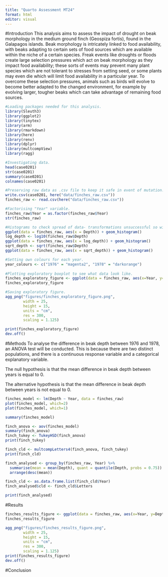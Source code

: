 ```yaml
---
title: "Quarto Assessment MT24"
format: html
editor: visual
---
```


#Introduction
This analysis aims to assess the impact of drought on beak morphology in the medium ground finch (Geospiza fortis), found in the Galapagos islands. Beak morphology is intricately linked to food availability, with beaks adapting to certain sets of food sources which are available within the niche of a certain species. Freak events like droughts or floods create large selection pressures which act on beak morphology as they impact food availability; these sorts of events may prevent many plant species which are not tolerant to stresses from setting seed, or some plants may even die which will limit food availability in a particular year. To overcome these selection pressures, animals such as birds will evolve to become better adapted to the changed environment, for example by evolving larger, tougher beaks which can take advantage of remaining food sources.

```r
#Loading packages needed for this analysis.
library(Sleuth3) 
library(ggplot2) 
library(tinytex) 
library(arm) 
library(rmarkdown)
library(here)
library(renv)
library(dplyr)
library(multcompView)
library(ragg)
```
```r
#Investigating data.
head(case0201)
str(case0201)
summary(case0201)
colnames(case0201)

#Preserving raw data as .csv file to keep it safe in event of mutation.
write.csv(case0201, here("data/finches_raw.csv"))
finches_raw <- read.csv(here("data/finches_raw.csv"))

#Factorising "Year" variable.
finches_raw$Year = as.factor(finches_raw$Year)
str(finches_raw)

#Histograms to check spread of data- transformations unsuccessful so will simply use untransformed data.
ggplot(data = finches_raw, aes(x = Depth)) + geom_histogram()
log_depth <- log10(finches_raw$Depth)
ggplot(data = finches_raw, aes(x = log_depth)) + geom_histogram()
sqrt_depth <- sqrt(finches_raw$Depth)
ggplot(data = finches_raw, aes(x = sqrt_depth)) + geom_histogram()

#Setting own colours for each year.
year_colours <- c("1976" = "magenta2", "1978" = "darkorange")
         
#Plotting exploratory boxplot to see what data look like.
finches_exploratory_figure <- ggplot(data = finches_raw, aes(x=Year, y=Depth, group = Year)) + geom_boxplot(aes(color = Year)) + geom_jitter(aes(color = Year), alpha = 0.3, position = position_jitter(width = 0.2, seed=0)) + labs (x= "Year", y = "Depth (cm)") + scale_colour_manual(values = year_colours)
finches_exploratory_figure

#Saving exploratory figure.
agg_png("figures/finches_exploratory_figure.png", 
        width = 25,
        height = 15,
        units = "cm",
        res = 300,
        scaling = 1.125)

print(finches_exploratory_figure)
dev.off()
```
#Methods
To analyse the difference in beak depth between 1976 and 1978, an ANOVA test will be conducted. This is because there are two distinct populations, and there is a continuous response variable and a categorical explanatory variable. 

The null hypothesis is that the mean difference in beak depth between years is equal to 0.

The alternative hypothesis is that the mean difference in beak depth between years is not equal to 0.

```r

finches_model <- lm(Depth ~ Year, data = finches_raw)
plot(finches_model, which=2)
plot(finches_model, which=1)

summary(finches_model)

finch_anova <- aov(finches_model)
summary(finch_anova)
finch_tukey <- TukeyHSD(finch_anova)
print(finch_tukey)

finch_cld <- multcompLetters4(finch_anova, finch_tukey)
print(finch_cld)

finch_analysed <- group_by(finches_raw, Year) %>% 
  summarise(mean = mean(Depth), quant = quantile(Depth, probs = 0.75)) %>% 
  arrange(desc(mean))

finch_cld <- as.data.frame.list(finch_cld$Year)
finch_analysed$cld <- finch_cld$Letters

print(finch_analysed)
```

#Results

```r

finches_results_figure <- ggplot(data = finches_raw, aes(x=Year, y=Depth, group = Year)) + geom_boxplot(aes(color = Year)) + geom_jitter(aes(color = Year), alpha = 0.3, position = position_jitter(width = 0.2, seed=0)) + labs (x= "Year", y = "Depth (cm)") + scale_colour_manual(values = year_colours) + geom_text(data = finch_analysed, aes(x=Year, y= quant, label = cld), size = 5, vjust = -1, hjust = -6)
finches_results_figure

agg_png("figures/finches_results_figure.png", 
        width = 25,
        height = 15,
        units = "cm",
        res = 300,
        scaling = 1.125)
print(finches_results_figure)
dev.off()

```

#Conclusion